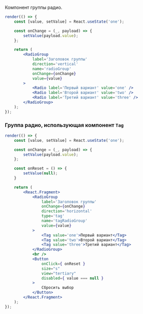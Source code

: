 Компонент группы радио.

```jsx live
render(() => {
    const [value, setValue] = React.useState('one');

    const onChange = (_, payload) => {
        setValue(payload.value);
    };

    return (
        <RadioGroup
            label='Заголовок группы'
            direction='vertical'
            name='radioGroup'
            onChange={onChange}
            value={value}
        >
            <Radio label='Первый вариант' value='one' />
            <Radio label='Второй вариант' value='two' />
            <Radio label='Третий вариант' value='three' />
        </RadioGroup>
    );
});
```

### Группа радио, использующая компонент `Tag`

```jsx live
render(() => {
    const [value, setValue] = React.useState('one');

    const onChange = (_, payload) => {
        setValue(payload.value);
    };

    const onReset = () => {
        setValue(null);
    }

    return (
        <React.Fragment>
            <RadioGroup
                label='Заголовок группы'
                onChange={onChange}
                direction='horizontal'
                type='tag'
                name='tagRadioGroup'
                value={value}
            >
                <Tag value='one'>Первый вариант</Tag>
                <Tag value='two'>Второй вариант</Tag>
                <Tag value='three'>Третий вариант</Tag>
            </RadioGroup>
            <br />
            <Button
                onClick={ onReset }
                size="s"
                view="tertiary"
                disabled={ value === null }
            >
                Сбросить выбор
            </Button>
        </React.Fragment>
    );
});
```
